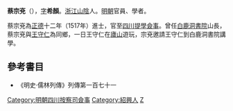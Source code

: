'''蔡宗兗'''（{{bd|?||?||}}），[[表字|字]]'''希顏'''。[[浙江|浙江]][[山陰|山陰]]人。[[明朝|明朝]]官員、學者。

蔡宗兗為[[正德_(明朝)|正德]]十二年（1517年）進士，官至[[四川|四川]][[提學|提學]][[僉事|僉事]]。曾任[[白鹿洞書院|白鹿洞書院]]山長，蔡宗兗與[[王守仁|王守仁]]為同鄉，一日王守仁在[[廬山|廬山]]遊玩，宗兗邀請王守仁到白鹿洞書院講學。

==參考書目==
* 《明史·儒林列傳》列傳第一百七十一

{{正德十二年丁丑科殿試金榜}}
{{DEFAULTSORT:Cai蔡}}
[[Category:明朝四川按察司僉事|Category:明朝四川按察司僉事]]
[[Category:紹興人|Category:紹興人]]
[[Category:蔡姓|Z]]